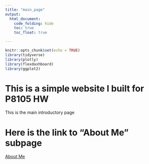 ```yaml
---
title: "main_page"
output: 
  html_document:
    code_folding: hide
    toc: true
    toc_float: true

---
```


```r
knitr::opts_chunk$set(echo = TRUE)
library(tidyverse)
library(plotly)
library(flexdashboard)
library(ggplot2)
```

#  This is a simple website I built for P8105 HW

This is the main introductory page

# Here is the link to "About Me" subpage

[About Me](about.html)






